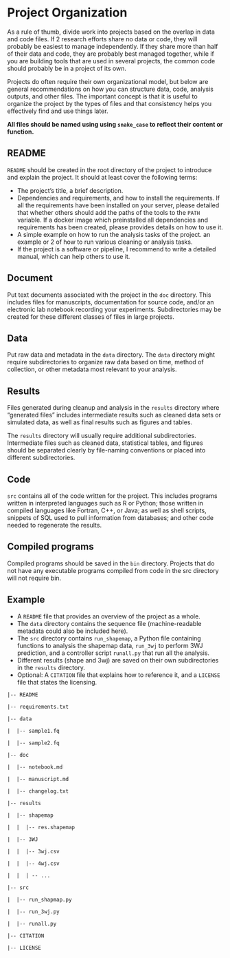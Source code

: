 # Project Organization

As a rule of thumb, divide work into projects based on the overlap in data and
code files. If 2 research efforts share no data or code, they will probably be
easiest to manage independently. If they share more than half of their data and
code, they are probably best managed together, while if you are building tools
that are used in several projects, the common code should probably be in a
project of its own.

Projects do often require their own organizational model, but below are general
recommendations on how you can structure data, code, analysis outputs, and other
files. The important concept is that it is useful to organize the project by
the types of files and that consistency helps you effectively find and use
things later.

**All files should be named using using `snake_case` to reflect their content or
function.**

## README

`README` should be created in the root directory of the project to introduce
and explain the project. It should at least cover the following terms:

- The project's title, a brief description.
- Dependencies and requirements, and how to install the requirements. If all the
  requirements have been installed on your server, please detailed that whether
  others should add the paths of the tools to the `PATH` variable. If a docker 
  image which preinstalled all dependencies and requirements has been created,
  please provides details on how to use it.
- A simple example on how to run the analysis tasks of the project.
  an example or 2 of how to run various cleaning or analysis tasks. 
- If the project is a software or pipeline, I recommend to write a detailed 
  manual, which can help others to use it.

## Document

Put text documents associated with the project in the `doc` directory. This 
includes files for manuscripts, documentation for source code, and/or an
electronic lab notebook recording your experiments. Subdirectories may be
created for these different classes of files in large projects.

## Data

Put raw data and metadata in the `data` directory. The `data` directory might
require subdirectories to organize raw data based on time, method of collection,
or other metadata most relevant to your analysis.

## Results

Files generated during cleanup and analysis in the `results` directory where
"generated files" includes intermediate results such as cleaned data sets or
simulated data, as well as final results such as figures and tables.

The `results` directory will usually require additional subdirectories. Intermediate files such as cleaned data, statistical tables, and figures should be separated clearly by file-naming conventions or placed into different subdirectories.

## Code

`src` contains all of the code written for the project. This includes programs
written in interpreted languages such as R or Python; those written in compiled
languages like Fortran, C++, or Java; as well as shell scripts, snippets of SQL
used to pull information from databases; and other code needed to regenerate the
results. 

## Compiled programs

Compiled programs should be saved in the `bin` directory. Projects that do not
have any executable programs compiled from code in the src directory will not
require bin.

## Example

- A `README` file that provides an overview of the project as a whole.
- The `data` directory contains the sequence file (machine-readable metadata 
  could also be included here). 
- The `src` directory contains `run_shapemap`, a Python file containing
  functions to analysis the shapemap data, `run_3wj` to perform 3WJ prediction,
  and a controller script `runall.py` that run all the analysis.
- Different results (shape and 3wj) are saved on their own subdirectories
  in the `results` directory.
- Optional: A `CITATION` file that explains how to reference it, and a `LICENSE`   file that states the licensing.

```
|-- README

|-- requirements.txt

|-- data

|  |-- sample1.fq

|  |-- sample2.fq

|-- doc

|  |-- notebook.md

|  |-- manuscript.md

|  |-- changelog.txt

|-- results

|  |-- shapemap

|  |  |-- res.shapemap

|  |-- 3WJ

|  |  |-- 3wj.csv

|  |  |-- 4wj.csv

|  |  | -- ...

|-- src

|  |-- run_shapmap.py

|  |-- run_3wj.py

|  |-- runall.py

|-- CITATION

|-- LICENSE
```
